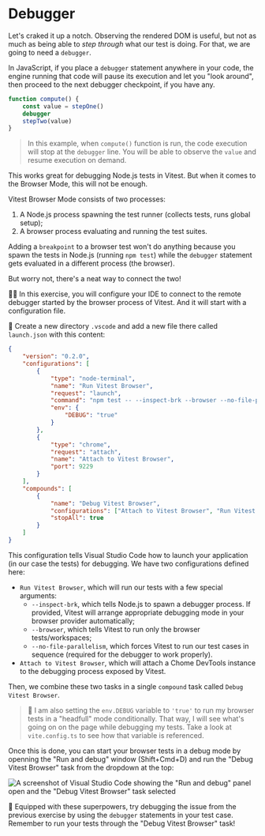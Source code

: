 # Debugger

Let's craked it up a notch. Observing the rendered DOM is useful, but not as much as being able to _step through_ what our test is doing. For that, we are going to need a `debugger`.

In JavaScript, if you place a `debugger` statement anywhere in your code, the engine running that code will pause its execution and let you "look around", then proceed to the next debugger checkpoint, if you have any.

```ts nonumber nocopy highlight=3
function compute() {
	const value = stepOne()
	debugger
	stepTwo(value)
}
```

> In this example, when `compute()` function is run, the code execution will stop at the `debugger` line. You will be able to observe the `value` and resume execution on demand.

This works great for debugging Node.js tests in Vitest. But when it comes to the Browser Mode, this will not be enough.

Vitest Browser Mode consists of two processes:

1. A Node.js process spawning the test runner (collects tests, runs global setup);
1. A browser process evaluating and running the test suites.

Adding a `breakpoint` to a browser test won't do anything because you spawn the tests in Node.js (running `npm test`) while the `debugger` statement gets evaluated in a different process (the browser).

But worry not, there's a neat way to connect the two!

👨‍💼 In this exercise, you will configure your IDE to connect to the remote debugger started by the browser process of Vitest. And it will start with a configuration file.

🐨 Create a new directory `.vscode` and add a new file there called `launch.json` with this content:

```json
{
	"version": "0.2.0",
	"configurations": [
		{
			"type": "node-terminal",
			"name": "Run Vitest Browser",
			"request": "launch",
			"command": "npm test -- --inspect-brk --browser --no-file-parallelism",
			"env": {
				"DEBUG": "true"
			}
		},
		{
			"type": "chrome",
			"request": "attach",
			"name": "Attach to Vitest Browser",
			"port": 9229
		}
	],
	"compounds": [
		{
			"name": "Debug Vitest Browser",
			"configurations": ["Attach to Vitest Browser", "Run Vitest Browser"],
			"stopAll": true
		}
	]
}
```

This configuration tells Visual Studio Code how to launch your application (in our case the tests) for debugging. We have two configurations defined here:

- `Run Vitest Browser`, which will run our tests with a few special arguments:
  - `--inspect-brk`, which tells Node.js to spawn a debugger process. If provided, Vitest will arrange appropriate debugging mode in your browser provider automatically;
  - `--browser`, which tells Vitest to run only the browser tests/workspaces;
  - `--no-file-parallelism`, which forces Vitest to run our test cases in sequence (required for the debugger to work properly).
- `Attach to Vitest Browser`, which will attach a Chome DevTools instance to the debugging process exposed by Vitest.

Then, we combine these two tasks in a single `compound` task called `Debug Vitest Browser`.

> 🦉 I am also setting the `env.DEBUG` variable to `'true'` to run my browser tests in a "headfull" mode conditionally. That way, I will see what's going on on the page while debugging my tests. Take a look at <InlineFile file="./vite.config.ts">`vite.config.ts`</InlineFile> to see how that variable is referenced.

Once this is done, you can start your browser tests in a debug mode by openning the "Run and debug" window (Shift+Cmd+D) and run the "Debug Vitest Browser" task from the dropdown at the top:

![A screenshot of Visual Studio Code showing the "Run and debug" panel open and the "Debug Vitest Browser" task selected](/assets/04-02-debugger.png)

🐨 Equipped with these superpowers, try debugging the issue from the previous exercise by using the `debugger` statements in your test case. Remember to run your tests through the "Debug Vitest Browser" task!
